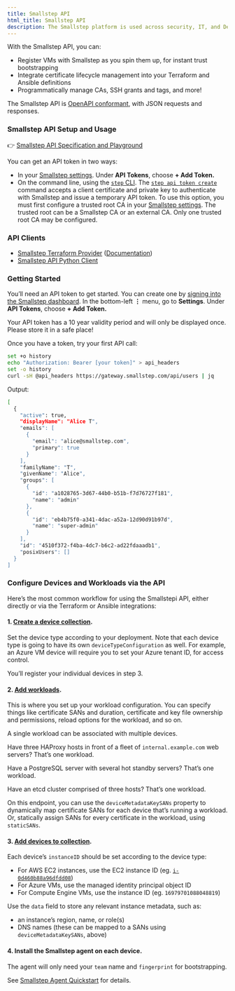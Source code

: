 ```yaml
---
title: Smallstep API
html_title: Smallstep API
description: The Smallstep platform is used across security, IT, and DevOps teams to enable end-to-end network encryption, privileged access management, passwordless authentication, and much more.
---
```


With the Smallstep API, you can:

- Register VMs with Smallstep as you spin them up, for instant trust bootstrapping
- Integrate certificate lifecycle management into your Terraform and Ansible definitions
- Programmatically manage CAs, SSH grants and tags, and more!

The Smallstep API is [OpenAPI conformant](https://www.openapis.org/), with JSON requests and responses.

### Smallstep API Setup and Usage

👉 [Smallstep API Specification and Playground](https://gateway.smallstep.com)

You can get an API token in two ways:
- In your [Smallstep settings](https://smallstep.com/app?next=/settings). Under **API Tokens**, choose **+ Add Token.**
- On the command line, using the [`step` CLI](https://smallstep.com/docs/step-cli/). The [`step api token create`](https://smallstep.com/docs/step-cli/reference/api/token/create/index.html) command accepts a client certificate and private key to authenticate with Smallstep and issue a temporary API token. To use this option, you must first configure a trusted root CA in your [Smallstep settings](https://smallstep.com/app?next=/settings). The trusted root can be a Smallstep CA or an external CA. Only one trusted root CA may be configured.

### API Clients

- [Smallstep Terraform Provider](https://github.com/smallstep/terraform-provider-smallstep) ([Documentation](https://registry.terraform.io/providers/smallstep/smallstep/latest/docs))
- [Smallstep API Python Client](https://github.com/smallstep/smallstep-python)

### Getting Started

You’ll need an API token to get started. You can create one by [signing into the Smallstep dashboard](https://smallstep.com/app/). In the bottom-left **⋮** menu, go to **Settings**. Under **API Tokens**, choose **+ Add Token.**

Your API token has a 10 year validity period and will only be displayed once. Please store it in a safe place!

Once you have a token, try your first API call:

```bash
set +o history
echo "Authorization: Bearer [your token]" > api_headers
set -o history
curl -sH @api_headers https://gateway.smallstep.com/api/users | jq
```

Output:

```bash
[
  {
    "active": true,
    "displayName": "Alice T",
    "emails": [
      {
        "email": "alice@smallstep.com",
        "primary": true
      }
    ],
    "familyName": "T",
    "givenName": "Alice",
    "groups": [
      {
        "id": "a1028765-3d67-44b0-b51b-f7d76727f181",
        "name": "admin"
      },
      {
        "id": "eb4b75f0-a341-4dac-a52a-12d90d91b97d",
        "name": "super-admin"
      }
    ],
    "id": "4510f372-f4ba-4dc7-b6c2-ad22fdaaadb1",
    "posixUsers": []
  }
]
```

### Configure Devices and Workloads via the API

Here’s the most common workflow for using the Smallstepi API, either directly or via the Terraform or Ansible integrations:

#### 1. [Create a device collection](https://gateway.smallstep.com/operations/PutDeviceCollection).
    
Set the device type according to your deployment. Note that each device type is going to have its own `deviceTypeConfiguration` as well. For example, an Azure VM device will require you to set your Azure tenant ID, for access control.
    
You’ll register your individual devices in step 3.
    
#### 2. [Add workloads](https://gateway.smallstep.com/operations/PutWorkload).
    
This is where you set up your workload configuration. You can specify things like certificate SANs and duration, certificate and key file ownership and permissions, reload options for the workload, and so on.

A single workload can be associated with multiple devices.

Have three HAProxy hosts in front of a fleet of `internal.example.com` web servers? That’s one workload.

Have a PostgreSQL server with several hot standby servers? That’s one workload.

Have an etcd cluster comprised of three hosts? That’s one workload.

On this endpoint, you can use the `deviceMetadataKeySANs` property to dynamically map certificate SANs for each device that’s running a workload. Or, statically assign SANs for every certificate in the workload, using `staticSANs`.
    
#### 3. [Add devices to collection](https://gateway.smallstep.com/operations/PutCollectionInstance).
     
Each device’s `instanceID` should be set according to the device type:
 
- For AWS EC2 instances, use the EC2 instance ID (eg. [`i-0d460b88a96dfdd08`](https://us-east-2.console.aws.amazon.com/ec2/home?region=us-east-2#InstanceDetails:instanceId=i-0d460b88a96dfdd08))
- For Azure VMs, use the managed identity principal object ID
- For Compute Engine VMs, use the instance ID (eg. `16979701088048819`)
 
Use the `data` field to store any relevant instance metadata, such as:
 
- an instance’s region, name, or role(s)
- DNS names (these can be mapped to a SANs using `deviceMetadataKeySANs`, above)

#### 4. Install the Smallstep agent on each device.
    
The agent will only need your `team` name and `fingerprint` for bootstrapping.

See [Smallstep Agent Quickstart](https://smallstep.notion.site/Install-the-Smallstep-agent-on-a-Linux-server-11bd17a91249809f8127faffbb6b6263?pvs=4) for details.
